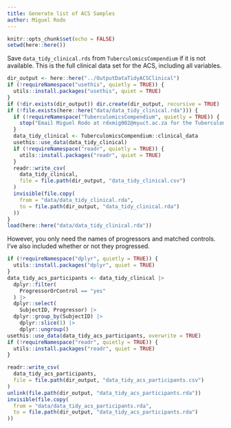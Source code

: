 ```yaml
---
title: Generate list of ACS Samples
author: Miguel Rodo
---
```


```r
knitr::opts_chunk$set(echo = FALSE)
setwd(here::here())
```
  
Save `data_tidy_clinical.rds` from `TuberculomicsCompendium` if it is not available. This is the full clinical data set for the ACS, including all variables.
```r
dir_output <- here::here("../OutputDataTidyACSClinical")
if (!requireNamespace("usethis", quietly = TRUE)) {
  utils::install.packages("usethis", quiet = TRUE)
}
if (!dir.exists(dir_output)) dir.create(dir_output, recursive = TRUE)
if (!file.exists(here::here("data/data_tidy_clinical.rda"))) {
  if (!requireNamespace("TuberculomicsCompendium", quietly = TRUE)) {
    stop("Email Miguel Rodo at rdxmig002@myuct.ac.za for the TuberculomicsCompendium package")
  }
  data_tidy_clinical <- TuberculomicsCompendium::clinical_data
  usethis::use_data(data_tidy_clinical)
  if (!requireNamespace("readr", quietly = TRUE)) {
    utils::install.packages("readr", quiet = TRUE)
  }
  readr::write_csv(
    data_tidy_clinical,
    file = file.path(dir_output, "data_tidy_clinical.csv")
  )
  invisible(file.copy(
    from = "data/data_tidy_clinical.rda",
    to = file.path(dir_output, "data_tidy_clinical.rda")
  ))
}
load(here::here("data/data_tidy_clinical.rda"))
```

However, you only need the names of progressors and matched controls. I've also included whether or not they progressed.
```r
if (!requireNamespace("dplyr", quietly = TRUE)) {
  utils::install.packages("dplyr", quiet = TRUE)
}
data_tidy_acs_participants <- data_tidy_clinical |>
  dplyr::filter(
    ProgressorOrControl == "yes"
  ) |>
  dplyr::select(
    SubjectID, Progressor) |>
  dplyr::group_by(SubjectID) |>
    dplyr::slice(1) |>
    dplyr::ungroup()
usethis::use_data(data_tidy_acs_participants, overwrite = TRUE)
if (!requireNamespace("readr", quietly = TRUE)) {
  utils::install.packages("readr", quiet = TRUE)
}

readr::write_csv(
  data_tidy_acs_participants,
  file = file.path(dir_output, "data_tidy_acs_participants.csv")
)
unlink(file.path(dir_output, "data_tidy_acs_participants.rda"))
invisible(file.copy(
  from = "data/data_tidy_acs_participants.rda",
  to = file.path(dir_output, "data_tidy_acs_participants.rda")
))
```